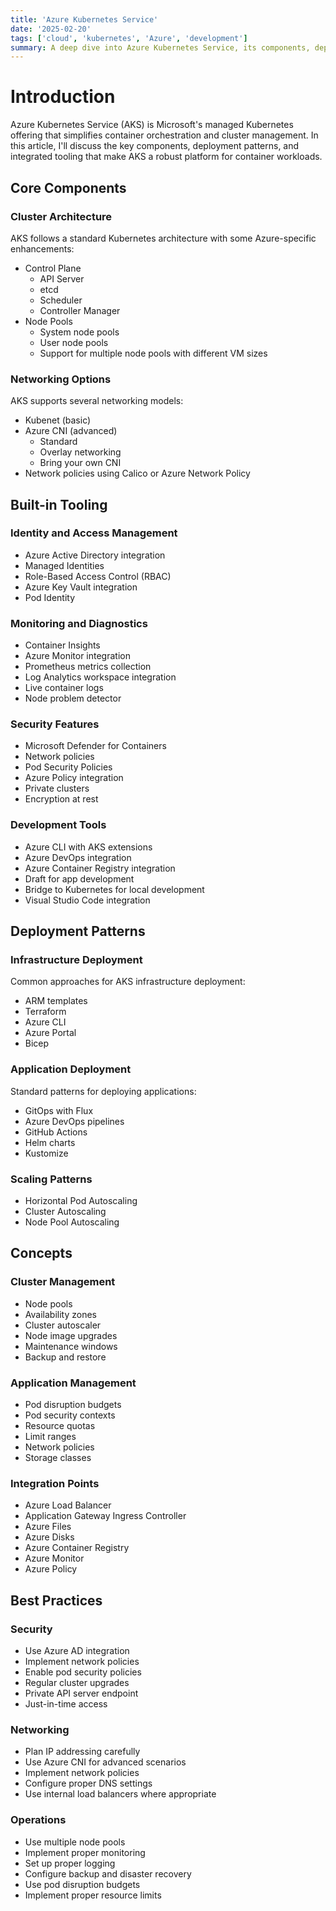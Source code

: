 ```yaml
---
title: 'Azure Kubernetes Service'
date: '2025-02-20'
tags: ['cloud', 'kubernetes', 'Azure', 'development']
summary: A deep dive into Azure Kubernetes Service, its components, deployment patterns, and integrated tooling
---
```

# Introduction

Azure Kubernetes Service (AKS) is Microsoft's managed Kubernetes offering that simplifies container orchestration and cluster management. 
In this article, I'll discuss the key components, deployment patterns, and integrated tooling that make AKS a robust platform for container workloads.

## Core Components

### Cluster Architecture
AKS follows a standard Kubernetes architecture with some Azure-specific enhancements:
- Control Plane
  - API Server
  - etcd
  - Scheduler
  - Controller Manager
- Node Pools
  - System node pools
  - User node pools
  - Support for multiple node pools with different VM sizes

### Networking Options
AKS supports several networking models:
- Kubenet (basic)
- Azure CNI (advanced)
  - Standard
  - Overlay networking
  - Bring your own CNI
- Network policies using Calico or Azure Network Policy

## Built-in Tooling

### Identity and Access Management
- Azure Active Directory integration
- Managed Identities
- Role-Based Access Control (RBAC)
- Azure Key Vault integration
- Pod Identity

### Monitoring and Diagnostics
- Container Insights
- Azure Monitor integration
- Prometheus metrics collection
- Log Analytics workspace integration
- Live container logs
- Node problem detector

### Security Features
- Microsoft Defender for Containers
- Network policies
- Pod Security Policies
- Azure Policy integration
- Private clusters
- Encryption at rest

### Development Tools
- Azure CLI with AKS extensions
- Azure DevOps integration
- Azure Container Registry integration
- Draft for app development
- Bridge to Kubernetes for local development
- Visual Studio Code integration

## Deployment Patterns

### Infrastructure Deployment
Common approaches for AKS infrastructure deployment:
- ARM templates
- Terraform
- Azure CLI
- Azure Portal
- Bicep

### Application Deployment
Standard patterns for deploying applications:
- GitOps with Flux
- Azure DevOps pipelines
- GitHub Actions
- Helm charts
- Kustomize

### Scaling Patterns
- Horizontal Pod Autoscaling
- Cluster Autoscaling
- Node Pool Autoscaling

## Concepts

### Cluster Management
- Node pools
- Availability zones
- Cluster autoscaler
- Node image upgrades
- Maintenance windows
- Backup and restore

### Application Management
- Pod disruption budgets
- Pod security contexts
- Resource quotas
- Limit ranges
- Network policies
- Storage classes

### Integration Points
- Azure Load Balancer
- Application Gateway Ingress Controller
- Azure Files
- Azure Disks
- Azure Container Registry
- Azure Monitor
- Azure Policy

## Best Practices

### Security
- Use Azure AD integration
- Implement network policies
- Enable pod security policies
- Regular cluster upgrades
- Private API server endpoint
- Just-in-time access

### Networking
- Plan IP addressing carefully
- Use Azure CNI for advanced scenarios
- Implement network policies
- Configure proper DNS settings
- Use internal load balancers where appropriate

### Operations
- Use multiple node pools
- Implement proper monitoring
- Set up proper logging
- Configure backup and disaster recovery
- Use pod disruption budgets
- Implement proper resource limits